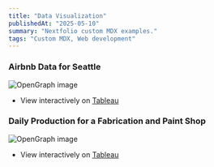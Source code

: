 ```yaml
---
title: "Data Visualization"
publishedAt: "2025-05-10"
summary: "Nextfolio custom MDX examples."
tags: "Custom MDX, Web development"
---
```


### Airbnb Data for Seattle

<Image
  src="/photos/Airbnb.png"
  alt="OpenGraph image"
  width={640}
  height={500}
/>

- View interactively on [Tableau](https://public.tableau.com/views/AirbnbPrices_17473533166190/Dash?:language=en-US&publish=yes&:sid=&:redirect=auth&:display_count=n&:origin=viz_share_link)

### Daily Production for a Fabrication and Paint Shop

<Image
  src="/photos/FabSchedule.png"
  alt="OpenGraph image"
  width={640}
  height={500}
/>

- View interactively on [Tableau](https://public.tableau.com/views/FabricationandPaintSchedule/Dashboard1?:language=en-US&:sid=&:redirect=auth&:display_count=n&:origin=viz_share_link)
